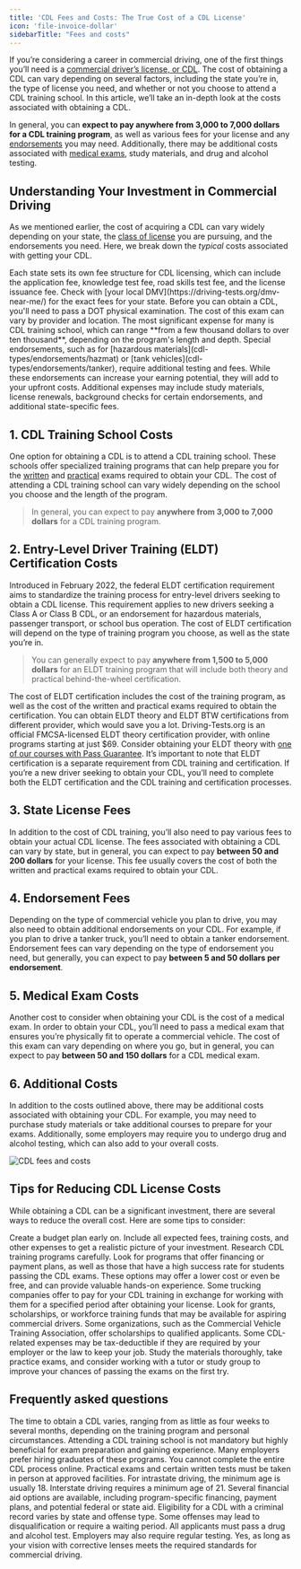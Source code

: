 ```yaml
---
title: 'CDL Fees and Costs: The True Cost of a CDL License'
icon: 'file-invoice-dollar'
sidebarTitle: "Fees and costs"
---
```


If you’re considering a career in commercial driving, one of the first things you’ll need is a [commercial driver’s license, or CDL](/cdl-definition). The cost of obtaining a CDL can vary depending on several factors, including the state you’re in, the type of license you need, and whether or not you choose to attend a CDL training school. In this article, we’ll take an in-depth look at the costs associated with obtaining a CDL.

<Tip>In general, you can **expect to pay anywhere from 3,000 to 7,000 dollars for a CDL training program**, as well as various fees for your license and any [endorsements](/cdl-types/endorsements/introduction) you may need. Additionally, there may be additional costs associated with [medical exams](/maintain/medical-exams), study materials, and drug and alcohol testing.</Tip>

## Understanding Your Investment in Commercial Driving

As we mentioned earlier, the cost of acquiring a CDL can vary widely depending on your state, the [class of license](/cdl-types/classification) you are pursuing, and the endorsements you need. Here, we break down the *typical* costs associated with getting your CDL.

<AccordionGroup>

<Accordion title="Licensing Fees">
Each state sets its own fee structure for CDL licensing, which can include the application fee, knowledge test fee, road skills test fee, and the license issuance fee. Check with [your local DMV](https://driving-tests.org/dmv-near-me/) for the exact fees for your state.
</Accordion>

<Accordion title="Medical Examination Costs">
Before you can obtain a CDL, you'll need to pass a DOT physical examination. The cost of this exam can vary by provider and location.
</Accordion>

<Accordion title="CDL Training School Costs">
The most significant expense for many is CDL training school, which can range **from a few thousand dollars to over ten thousand**, depending on the program's length and depth.
</Accordion>

<Accordion title="Additional Endorsement Costs">
Special endorsements, such as for [hazardous materials](cdl-types/endorsements/hazmat) or [tank vehicles](cdl-types/endorsements/tanker), require additional testing and fees. While these endorsements can increase your earning potential, they will add to your upfront costs.
</Accordion>

<Accordion title="Miscellaneous Expenses">
Additional expenses may include study materials, license renewals, background checks for certain endorsements, and additional state-specific fees.
</Accordion>

</AccordionGroup>

## 1. CDL Training School Costs
One option for obtaining a CDL is to attend a CDL training school. These schools offer specialized training programs that can help prepare you for the [written](/essentials/written-tests) and [practical](/essentials/skills-test) exams required to obtain your CDL. The cost of attending a CDL training school can vary widely depending on the school you choose and the length of the program. 
> In general, you can expect to pay **anywhere from 3,000 to 7,000 dollars** for a CDL training program.

## 2. Entry-Level Driver Training (ELDT) Certification Costs 
Introduced in February 2022, the federal ELDT certification requirement aims to standardize the training process for entry-level drivers seeking to obtain a CDL license. This requirement applies to new drivers seeking a Class A or Class B CDL, or an endorsement for hazardous materials, passenger transport, or school bus operation. The cost of ELDT certification will depend on the type of training program you choose, as well as the state you’re in. 
> You can generally expect to pay **anywhere from 1,500 to 5,000 dollars** for an ELDT training program that will include both theory and practical behind-the-wheel certification. 

The cost of ELDT certification includes the cost of the training program, as well as the cost of the written and practical exams required to obtain the certification. You can obtain ELDT theory and ELDT BTW certifications from different provider, which would save you a lot. Driving-Tests.org is an official FMCSA-licensed ELDT theory certification provider, with online programs starting at just $69. Consider obtaining your ELDT theory with [one of our courses with Pass Guarantee](https://driving-tests.org/cdl-premium/). It’s important to note that ELDT certification is a separate requirement from CDL training and certification. If you’re a new driver seeking to obtain your CDL, you’ll need to complete both the ELDT certification and the CDL training and certification processes. 

## 3. State License Fees 
In addition to the cost of CDL training, you’ll also need to pay various fees to obtain your actual CDL license. The fees associated with obtaining a CDL can vary by state, but in general, you can expect to pay **between 50 and 200 dollars** for your license. This fee usually covers the cost of both the written and practical exams required to obtain your CDL. 

## 4. Endorsement Fees 
Depending on the type of commercial vehicle you plan to drive, you may also need to obtain additional endorsements on your CDL. For example, if you plan to drive a tanker truck, you’ll need to obtain a tanker endorsement. Endorsement fees can vary depending on the type of endorsement you need, but generally, you can expect to pay **between 5 and 50 dollars per endorsement**. 

## 5. Medical Exam Costs 
Another cost to consider when obtaining your CDL is the cost of a medical exam. In order to obtain your CDL, you’ll need to pass a medical exam that ensures you’re physically fit to operate a commercial vehicle. The cost of this exam can vary depending on where you go, but in general, you can expect to pay **between 50 and 150 dollars** for a CDL medical exam. 

## 6. Additional Costs 
In addition to the costs outlined above, there may be additional costs associated with obtaining your CDL. For example, you may need to purchase study materials or take additional courses to prepare for your exams. Additionally, some employers may require you to undergo drug and alcohol testing, which can also add to your overall costs.

<Frame>
  <img src="https://driving-tests.org/wp-content/uploads/2023/02/cdl-license-how-much-cost.jpg" alt="CDL fees and costs"/>
</Frame>

## Tips for Reducing CDL License Costs

While obtaining a CDL can be a significant investment, there are several ways to reduce the overall cost. Here are some tips to consider:

<AccordionGroup>

<Accordion title="Plan your budget">
Create a budget plan early on. Include all expected fees, training costs, and other expenses to get a realistic picture of your investment.
</Accordion>

<Accordion title="Research CDL training programs">
Research CDL training programs carefully. Look for programs that offer financing or payment plans, as well as those that have a high success rate for students passing the CDL exams. 
</Accordion>

<Accordion title="Consider alternative forms of CDL training, such as apprenticeships or on-the-job training programs">
These options may offer a lower cost or even be free, and can provide valuable hands-on experience. 
</Accordion>

<Accordion title="Check with your employer or potential employers">
Some trucking companies offer to pay for your CDL training in exchange for working with them for a specified period after obtaining your license.
</Accordion>

<Accordion title="Explore grants and scholarships">
Look for grants, scholarships, or workforce training funds that may be available for aspiring commercial drivers. Some organizations, such as the Commercial Vehicle Training Association, offer scholarships to qualified applicants.
</Accordion>

<Accordion title="Take advantage of tax deductions">
Some CDL-related expenses may be tax-deductible if they are required by your employer or the law to keep your job.
</Accordion>

<Accordion title="Be prepared for the exams">
Study the materials thoroughly, take practice exams, and consider working with a tutor or study group to improve your chances of passing the exams on the first try. 
</Accordion>

</AccordionGroup>

## Frequently asked questions 

<AccordionGroup>
  <Accordion title="How long does it take to obtain a CDL?">
    The time to obtain a CDL varies, ranging from as little as four weeks to several months, depending on the training program and personal circumstances.
  </Accordion>

  <Accordion title="Is CDL training school necessary?">
    Attending a CDL training school is not mandatory but highly beneficial for exam preparation and gaining experience. Many employers prefer hiring graduates of these programs.
  </Accordion>

  <Accordion title="Can I obtain my CDL online?">
    You cannot complete the entire CDL process online. Practical exams and certain written tests must be taken in person at approved facilities.
  </Accordion>

  <Accordion title="Are there age requirements for a CDL?">
    For intrastate driving, the minimum age is usually 18. Interstate driving requires a minimum age of 21.
  </Accordion>

  <Accordion title="Can I get financial aid for CDL training?">
    Several financial aid options are available, including program-specific financing, payment plans, and potential federal or state aid.
  </Accordion>

  <Accordion title="Can I obtain a CDL with a criminal record?">
    Eligibility for a CDL with a criminal record varies by state and offense type. Some offenses may lead to disqualification or require a waiting period.
  </Accordion>

  <Accordion title="Is a drug test required for obtaining a CDL?">
    All applicants must pass a drug and alcohol test. Employers may also require regular testing.
  </Accordion>

  <Accordion title="Can I obtain a CDL if I wear corrective lenses?">
    Yes, as long as your vision with corrective lenses meets the required standards for commercial driving.
  </Accordion>
</AccordionGroup>


<Snippet file="cdl-premium.mdx" />